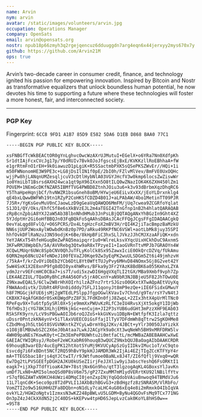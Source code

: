 ```yaml
---
name: Arvin
nym: arvin
avatar: /static/images/volunteers/arvin.jpg
occupation: Operations Manager
company: OpenSats
email: arvin@opensats.org
nostr: npub18p66zmyh3q2rgejqencuz6dduuggdn7arg4eqn6x44jerxyy2mys670x7y
github: https://github.com/Arvin21M
ops: true
---
```


Arvin’s two-decade career in consumer credit, finance, and technology ignited
his passion for empowering innovation. Inspired by Bitcoin and Nostr as
transformative equalizers that unlock boundless human potential, he now devotes
his time to supporting a future where these technologies will foster a more
honest, fair, and interconnected society.

---

### PGP Key

Fingerprint: `6CC8 9FD1 A1B7 85D9 E582 5DA6 D1EB D868 BAA0 77C1`

```
-----BEGIN PGP PUBLIC KEY BLOCK-----

xsFNBGfTcWkBEACtOR0gYnLghvcOwcWzAXrUJMutuI+EGelX+o6YRa7Nn0XdfpKh
Sr1dtIAjFcxCVcJg17p/Y0dRUIv7BvkOJoJfgscsEjBxE/KVKKzllRoEBhhaA+fW
e1grRtmFnO1rEH+9k0iawuzD1pLgiK+R5SSactmbPXK5sQSePKSZWvEr//HQi+1i
m50FWNonomHE3W9PE3c+LG8jDsIlIN1f0pE/2bI0h/FZlvMlVev/BmFVE0UxOQHc
wjjPw8hjLANqnUMZesqljcuV3cDtlHybNlA03VGYJHcfV3w0kmp6locsZwZiswWr
1o0YmiLbT1BsrsdAXH24wca1qt9pX96IXxn5O8tILQ0wZNazIOK4K6ZXH450lZm1
POVEM+1NEmGcDKfNZAR5IBMfTVG4PWBD8ZtnhJOiu3u6+k3v93dBrbmXqzDhqRC6
Y5ThaHpeHqnjbCf/hvNWZR1bsuGneh8oBM/HYwjeU6EiLvXxXX/jEoYLDrxnklg4
qE4bxLQwwBWFWh19tn1RZyP2CoHKSfCDZD4B01J+aLPAbAW/4bo1MetinTT09PJR
7J5R+/YgKsGevMuV0nCJaowLzD9gGeaVqQAWQO6MmFM/jUq7cwea9ZCGRfoYqlat
S1JD1/QY/Oks/EhfC5f8e6sXkBVzEJL2m4aTEGI42TnGfnp1nB2h4hlatQARAQAB
zRpBcnZpbiA8YXJ2aW5Ab3BlbnNhdHMub3JnPsLBjQQTAQgANxYhBGzIn9Ght4XZ
5YJdptHr2Gi6oHfBBQJn03FqBQkFo5qAAhsDBAsJCAcFFQgJCgsFFgIDAQAACgkQ
0evYaLqgd8FvlQ/+O6SPCRS/Dx4LtgHzcFoX2mBV3H/rQI4K2jiTacBmpzBaMzkU
NN6sjUUP2WoxAylWOwbdKnBz0p7PD/aRku49RKPfNC6VSWl+aotLbMk8juy35SPI
hhfOvkDFlRaNzuJ3N59odjK+6Be/8kHpBFiC3hxSLlJVkzJJhCMJXzaAFiQK+xdn
YeYJAKxT54hfeHGuqBeZwPAQ5maipqrr1u0+WlreLksvXYqcUixHCkhDuC9AxnmS
3KFwRMJ8WpbEh/5A/AVVRebg3Qtw9aR8xTPzyeI1+IaoGVRnTtvMPJb7GRAOYn4W
XCQwLMUqr6UWc8SpbCNV0QhJuTFLyKolCk8Sx95ZawxIciE0OkQrcDZVq/fUkAmu
6QRN2mp68NcU24feNDeJ100fEVaZJ0Kqe9Zw3yEqPK2wuULSDGm5Zt6i49jmhzvH
/75kA+f/krZvOYiObEb2YCb6DtL8Yt0WftTUJyPvy6MHvD84NOmx5Gj8G2vet42Y
5wW4SxK1X2E8xnP9fg8dDI0yx4hWRvs/BFka9y3Fr2YAzK8BdBK6a055KmhxLZYA
ydmJzrv9EFcmHC0CBa7+is7T/udi5xzwDI6HgqVXqTLI2tGX/MBa9Xmbf9vph7Zp
LEK4AEZIUL/TQaORyBhCzR4A56OFv5jrA0CxnY+aN9bR3NJBBjeU5F82JhTOwU0E
Z9NxawEQAL5/6Clw2W8rHhXOIrhilzAZFnz7rtrSJGzsO0GKxtXTwAQpAEtVUyXq
FNWAAodivtk/IUbRt4RFUn0idddy7SFLJ11qonyJt8mP9ezQe+iIE6FSidxGMwuY
h8F7MGGcjkFUE6jsMj2gWTEdLPSlppJfgpOGwlKVavIv7Chnd/g9Te/rsY7vN4tJ
CKBXK74qAfGK0dr0SxKQWgdPzZ8F3L7FdKDn0fjJ8ZwpL+2ZIx3htX4pUrMlTNc0
RPeFqv9X+Tu6tfp5ySRl0X+5je9mmXxPWUvKzRLfC3eIU4RvsXjXt5okgY1IDjWb
T6fHDs3jcYG78K3XLhjEM9kjkGc+enCujm+JI2P3sYUB6udGHt3mPzzXHF9EAb03
RSkSFK9yrn/LcV9sPBGwAOIJb6roQJZoS+kkGVKvu1DBpN+EWtfpfK3Izla7qttz
uDssr0PntzkKN4ynV+5iTlAxVUEECOiGsFfajIlTyV7DFdmWh8qTtrw2SgKOHMe8
CZbdMngJh5LtbGt8SVGVNKntkZYCyLwDrmY8qJ2Kv/4JBCt+yYlr3005OJaYizkX
o1O8jBlMBUwbSZC2X6eJ0bAtaa7LwkJ2ACpYk9a0cXt3wqNeWh5BH9xMRFDRW5lv
4WH09paNEs7KowK0yt+CZm3EmPePBUWhtu2i0mtfaCtL/mcMWBaZABEBAAHCwXwE
GAEIACYWIQRsyJ/RobeF2eWCXabR69houqB3wQUCZ9NxbQUJBaOagAIbDAAKCRDR
69houqB3warED/4ucEgPK12htXotSYuMj9KVUCyApSzGyIIDkvIMuc1oT/xC9qto
Esvcdg7i6FxBDnt5NCf2RQ59hBvY9pkHJJAMDR3Wk2IjAi4EZjTIgZCcKTFYpY4r
mA+TTEG5bac18rjs4qYJCtwIT/r9JWtfumoe0BaNLx8J4T/ZI6fQflj9Vxq0+wQR
Ew7Dg2tLPVSGEEfpDGH2AJKU0kUSeZIirjFeJJXliw9yi3abscYeshQ6FsORKtI1
eagk7+ijXkp7TdfYioaK4JW+78stjNx6Gn9ho/qtT3lgzogAqKL4GBoxsYlJavKn
umDf7LxN0+AMI5olmoQSd0P8sV6m75/gP27ZxuMM7mM1ydVERrtKU92lNBilfYtv
rS7qfBGZAWTxN9KCH4UWzi4DMqCI0jenZxpINjYqGQdobVAiuBnwoq94TBMdVJu6
11L7lqnCdK+Seco9pz8T2dPVLI1JAXbBzhBGvG3+zBdHgzfz8zSNRASM/VlRbFo/
VomZTI2o9w516UHHUZFa8DQbn+oN1dLy7caLHC4uG86xEq4e8i2mRmxkO4IbIqVA
ovkYL2/HGW2oNgtv1IzmxsN3wKZ248pBWLvU5LGDM+ByNu4QGOvFsMq9TCx771NG
On3pZ4zJ4CkXXdN52j2C40DS+kKEPvw4tpHD6SJepLvzCak0KoYL8hHS0w==
=9ST8
-----END PGP PUBLIC KEY BLOCK-----
```
